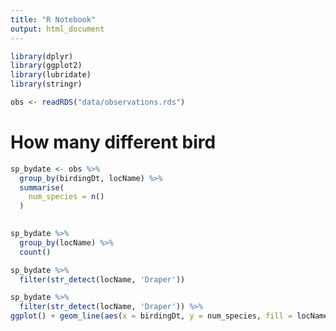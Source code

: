 ```yaml
---
title: "R Notebook"
output: html_document
---
```


```r
library(dplyr)
library(ggplot2)
library(lubridate)
library(stringr)
```

```r
obs <- readRDS("data/observations.rds")
```

# How many different bird 

```r
sp_bydate <- obs %>% 
  group_by(birdingDt, locName) %>% 
  summarise(
    num_species = n()
  ) 
  
```

```r
sp_bydate %>% 
  group_by(locName) %>% 
  count()
```


```r
sp_bydate %>% 
  filter(str_detect(locName, 'Draper'))
```

```r
sp_bydate %>% 
  filter(str_detect(locName, 'Draper')) %>% 
ggplot() + geom_line(aes(x = birdingDt, y = num_species, fill = locName)) 
```

